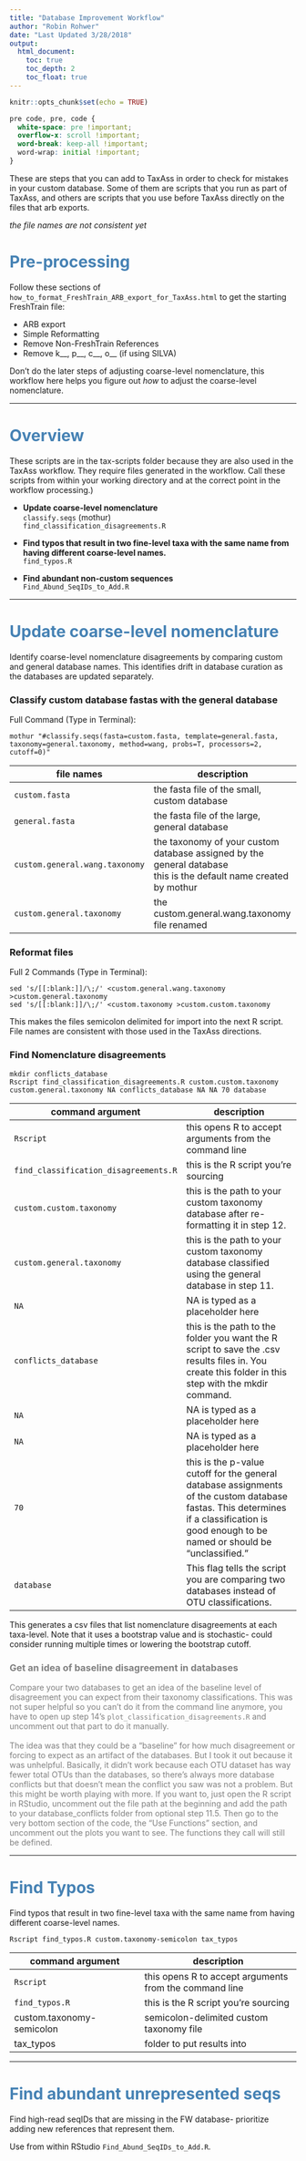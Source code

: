 ```yaml
---
title: "Database Improvement Workflow"
author: "Robin Rohwer"
date: "Last Updated 3/28/2018"
output: 
  html_document:
    toc: true
    toc_depth: 2
    toc_float: true
---
```


```r
knitr::opts_chunk$set(echo = TRUE)
```

```css
pre code, pre, code {
  white-space: pre !important;
  overflow-x: scroll !important;
  word-break: keep-all !important;
  word-wrap: initial !important;
}
```

These are steps that you can add to TaxAss in order to check for mistakes in your 
custom database.  Some of them are scripts that you run as part of TaxAss, and others 
are scripts that you use before TaxAss directly on the files that arb exports.

*the file names are not consistent yet*

# <span style="color:SteelBlue">Pre-processing</span>  

Follow these sections of `how_to_format_FreshTrain_ARB_export_for_TaxAss.html` to get the starting FreshTrain file:  

* ARB export  
* Simple Reformatting 
* Remove Non-FreshTrain References  
* Remove k\_\_, p\_\_, c\_\_, o\_\_ (if using SILVA)

Don't do the later steps of adjusting coarse-level nomenclature, this workflow here helps you figure 
out *how* to adjust the coarse-level nomenclature.

--------------------------------------------------------------------------------------------

# <span style="color:SteelBlue">Overview</span> 

These scripts are in the tax-scripts folder because they are also used in the TaxAss workflow. 
They require files generated in the workflow. Call these scripts from within your working 
directory and at the correct point in the workflow processing.)


* **Update coarse-level nomenclature**  
  `classify.seqs` (mothur)  
  `find_classification_disagreements.R`

* **Find typos that result in two fine-level taxa with the same name from having different coarse-level names.**  
	`find_typos.R`

* **Find abundant non-custom sequences**  
	`Find_Abund_SeqIDs_to_Add.R`

--------------------------------------------------------------------------------------------

# <span style="color:SteelBlue">Update coarse-level nomenclature</span>  

Identify coarse-level nomenclature disagreements by comparing custom and general database names.
This identifies drift in database curation as the databases are updated separately.  

### Classify custom database fastas with the general database   

Full Command (Type in Terminal):
```
mothur "#classify.seqs(fasta=custom.fasta, template=general.fasta, taxonomy=general.taxonomy, method=wang, probs=T, processors=2, cutoff=0)"
```

file names                      | description
--------------------------------|----------------------------------------------
`custom.fasta`					        | the fasta file of the small, custom database
`general.fasta`					        | the fasta file of the large, general database
`custom.general.wang.taxonomy`  | the taxonomy of your custom database assigned by the general database<br>this is the default name created by mothur
`custom.general.taxonomy`			  | the custom.general.wang.taxonomy file renamed

### Reformat files

Full 2 Commands (Type in Terminal):
```
sed 's/[[:blank:]]/\;/' <custom.general.wang.taxonomy >custom.general.taxonomy
sed 's/[[:blank:]]/\;/' <custom.taxonomy >custom.custom.taxonomy
```

This makes the files semicolon delimited for import into the next R script. File names are consistent with those used in the TaxAss directions.    

### Find Nomenclature disagreements 

```
mkdir conflicts_database
Rscript find_classification_disagreements.R custom.custom.taxonomy custom.general.taxonomy NA conflicts_database NA NA 70 database 
```

command argument                      | description
--------------------------------------|----------------------------------------------
`Rscript`									            | this opens R to accept arguments from the command line
`find_classification_disagreements.R`	|	this is the R script you're sourcing
`custom.custom.taxonomy`					    | this is the path to your custom taxonomy database after re-formatting it in step 12.
`custom.general.taxonomy`					    | this is the path to your custom taxonomy database classified using the general database in step 11.
`NA`										              | NA is typed as a placeholder here
`conflicts_database`						      | this is the path to the folder you want the R script to save the .csv results files in. You create this folder in this step with the mkdir command.
`NA`										              | NA is typed as a placeholder here
`NA`										              | NA is typed as a placeholder here
`70`										              | this is the p-value cutoff for the general database assignments of the custom database fastas. This determines if a classification is good enough to be named or should be "unclassified." 	
`database`								            | This flag tells the script you are comparing two databases instead of OTU classifications.

This generates a csv files that list nomenclature disagreements at each taxa-level. Note that it uses a bootstrap value and is stochastic- could consider running multiple times or lowering the bootstrap cutoff.

### <span style="color:Grey">Get an idea of baseline disagreement in databases</span>

<span style="color:Grey">Compare your two databases to get an idea of the baseline level of disagreement you can expect from their taxonomy classifications.  This was not super helpful so you can't do it from the command line anymore, you have to open up step 14's `plot_classification_disagreements.R` and uncomment out that part to do it manually.</span>
<br> <br>
<span style="color:Grey">The idea was that they could be a "baseline" for how much disagreement or forcing to expect as an artifact of the databases.  But I took it out because it was unhelpful. Basically, it didn't work because each OTU dataset has way fewer total OTUs than the databases, so there's always more database conflicts but that doesn't mean the conflict you saw was not a problem. But this might be worth playing with more. If you want to, just open the R script in RStudio, uncomment out the file path at the beginning and add the path to your database_conflicts folder from optional step 11.5. Then go to the very bottom section of the code, the "Use Functions" section, and uncomment out the plots you want to see. The functions they call will still be defined.</span>

___________________________________________________________________________________________

# <span style="color:SteelBlue">Find Typos</span>  

Find typos that result in two fine-level taxa with the same name from having different coarse-level names.  

```
Rscript find_typos.R custom.taxonomy-semicolon tax_typos
```

command argument                      | description
--------------------------------------|----------------------------------------------
`Rscript`									            | this opens R to accept arguments from the command line
`find_typos.R`                      	|	this is the R script you're sourcing
custom.taxonomy-semicolon             | semicolon-delimited custom taxonomy file  
tax_typos                             | folder to put results into  

___________________________________________________________________________________________

# <span style="color:SteelBlue">Find abundant unrepresented seqs</span>  

Find high-read seqIDs that are missing in the FW database- prioritize adding new references that represent them.


Use from within RStudio `Find_Abund_SeqIDs_to_Add.R`.




